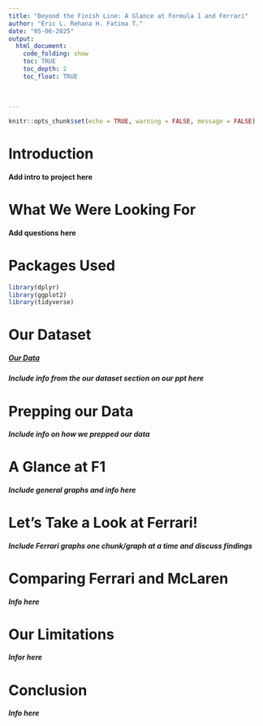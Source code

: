 ```yaml
---
title: "Beyond the Finish Line: A Glance at Formula 1 and Ferrari"
author: "Eric L. Rehana H. Fatima T."
date: "05-06-2025"
output:
  html_document:
    code_folding: show
    toc: TRUE
    toc_depth: 2
    toc_float: TRUE
    
    
  
---
```


```r
knitr::opts_chunk$set(echo = TRUE, warning = FALSE, message = FALSE)
```


# Introduction
#### Add intro to project here


# What We Were Looking For
#### Add questions here


# Packages Used
```r
library(dplyr)
library(ggplot2)
library(tidyverse)
```

# Our Dataset
##### [Our Data](https://www.kaggle.com/datasets/rohanrao/formula-1-world-championship-1950-2020)
##### Include info from the our dataset section on our ppt here


# Prepping our Data
##### Include info on how we prepped our data


# A Glance at F1
##### Include general graphs and info here

# Let's Take a Look at Ferrari!
##### Include Ferrari graphs one chunk/graph at a time and discuss findings 


# Comparing Ferrari and McLaren 
##### Info here

# Our Limitations
##### Infor here

# Conclusion
##### Info here

